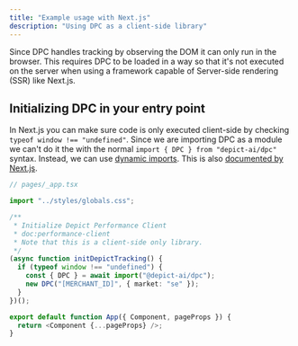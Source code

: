 ```yaml
---
title: "Example usage with Next.js"
description: "Using DPC as a client-side library"
---
```


Since DPC handles tracking by observing the DOM it can only run in the browser. This requires DPC to be loaded in a way so that it's not executed on the server when using a framework capable of Server-side rendering (SSR) like Next.js.

## Initializing DPC in your entry point

In Next.js you can make sure code is only executed client-side by checking `typeof window !== "undefined"`. Since we are importing DPC as a module we can't do it the with the normal `import { DPC } from "depict-ai/dpc"` syntax. Instead, we can use [dynamic imports](https://developer.mozilla.org/en-US/docs/Web/JavaScript/Reference/Operators/import). This is also [documented by Next.js](https://nextjs.org/docs/advanced-features/dynamic-import#with-external-libraries). 

```typescript TypeScript
// pages/_app.tsx

import "../styles/globals.css";

/**
 * Initialize Depict Performance Client
 * doc:performance-client
 * Note that this is a client-side only library.
 */
(async function initDepictTracking() {
  if (typeof window !== "undefined") {
    const { DPC } = await import("@depict-ai/dpc");
    new DPC("[MERCHANT_ID]", { market: "se" });
  }
})();

export default function App({ Component, pageProps }) {
  return <Component {...pageProps} />;
}
```